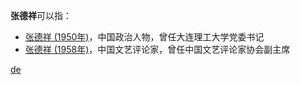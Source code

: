 '''张德祥'''可以指：
* [[张德祥_(1950年)|张德祥 (1950年)]]，中国政治人物，曾任大连理工大学党委书记
* [[张德祥_(1958年)|张德祥 (1958年)]]，中国文艺评论家，曾任中国文艺评论家协会副主席

{{disambig}}

[[Category:三字张姓人名消歧义|de]]